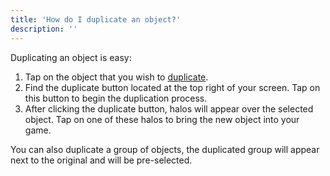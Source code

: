 ```yaml
---
title: 'How do I duplicate an object?'
description: ''
---
```


Duplicating an object is easy:

1. Tap on the object that you wish to [duplicate](https://wiki.soba.xyz/behavior-editor/logic-on-objects/clone-objects).
2. Find the duplicate button located at the top right of your screen. Tap on this button to begin the duplication process.
3. After clicking the duplicate button, halos will appear over the selected object. Tap on one of these halos to bring the new object into your game.

You can also duplicate a group of objects, the duplicated group will appear next to the original and will be pre-selected.
